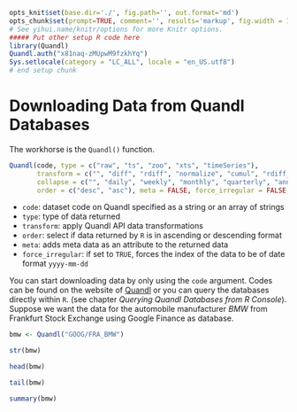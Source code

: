 ```r
opts_knit$set(base.dir='./', fig.path='', out.format='md')
opts_chunk$set(prompt=TRUE, comment='', results='markup', fig.width = 12, fig.height = 7, fig.align = "center")
# See yihui.name/knitr/options for more Knitr options.
##### Put other setup R code here
library(Quandl)
Quandl.auth("x81naq-zMUpwM9fzkhYq")
Sys.setlocale(category = "LC_ALL", locale = "en_US.utf8")
# end setup chunk
```

# Downloading Data from Quandl Databases

The workhorse is the `Quandl()` function.
```r
Quandl(code, type = c("raw", "ts", "zoo", "xts", "timeSeries"),
       transform = c("", "diff", "rdiff", "normalize", "cumul", "rdiff_from"),
       collapse = c("", "daily", "weekly", "monthly", "quarterly", "annual"),
       order = c("desc", "asc"), meta = FALSE, force_irregular = FALSE, ...)
```

* `code`: dataset code on Quandl specified as a string or an array of strings
* `type`: type of data returned
* `transform`: apply Quandl API data transformations
* `order`: select if data returned by `R` is in ascending or descending format
* `meta`: adds meta data as an attribute to the returned data
* `force_irregular`: if set to `TRUE`, forces the index
                     of the data to be of date format `yyyy-mm-dd`
                     
You can start downloading data by only using the `code` argument.
Codes can be found on the website of [Quandl](https://www.quandl.com) 
or you can query the databases directly within `R`. (see chapter *Querying Quandl Databases from R Console*).
Suppose we want the data for the automobile manufacturer *BMW* from Frankfurt Stock Exchange
using Google Finance as database.

```r
bmw <- Quandl("GOOG/FRA_BMW")
```

```r
str(bmw)
```

```r
head(bmw)
```

```r
tail(bmw)
```

```r
summary(bmw)
```